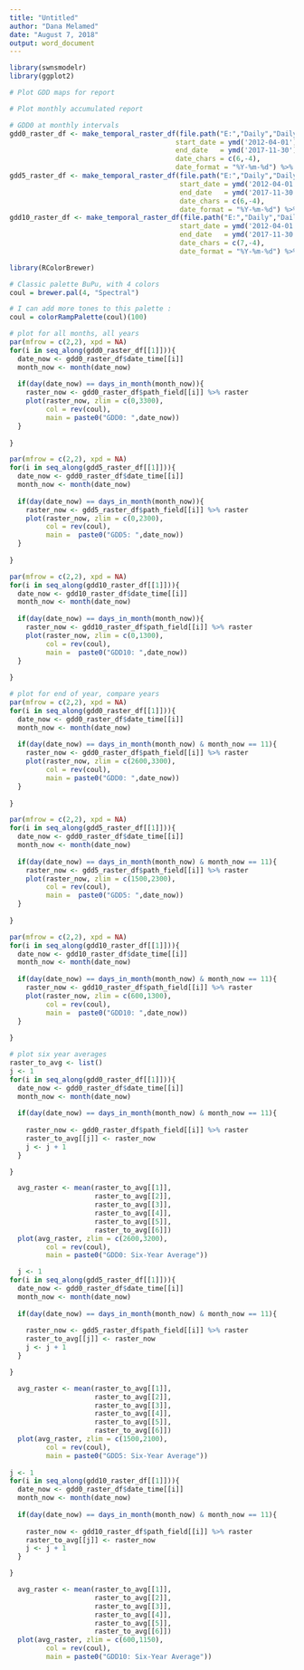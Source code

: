 ```yaml
---
title: "Untitled"
author: "Dana Melamed"
date: "August 7, 2018"
output: word_document
---
```


```r
library(swnsmodelr)
library(ggplot2)
```



```r
# Plot GDD maps for report

# Plot monthly accumulated report

# GDD0 at monthly intervals
gdd0_raster_df <- make_temporal_raster_df(file.path("E:","Daily","Daily_GDD0"),
                                         start_date = ymd('2012-04-01'),
                                         end_date   = ymd('2017-11-30'),
                                         date_chars = c(6,-4),
                                         date_format = "%Y-%m-%d") %>% arrange(date_time)
gdd5_raster_df <- make_temporal_raster_df(file.path("E:","Daily","Daily_GDD5"),
                                          start_date = ymd('2012-04-01'),
                                          end_date   = ymd('2017-11-30'),
                                          date_chars = c(6,-4),
                                          date_format = "%Y-%m-%d") %>% arrange(date_time)
gdd10_raster_df <- make_temporal_raster_df(file.path("E:","Daily","Daily_GDD10"),
                                          start_date = ymd('2012-04-01'),
                                          end_date   = ymd('2017-11-30'),
                                          date_chars = c(7,-4),
                                          date_format = "%Y-%m-%d") %>% arrange(date_time)

library(RColorBrewer)

# Classic palette BuPu, with 4 colors
coul = brewer.pal(4, "Spectral") 

# I can add more tones to this palette :
coul = colorRampPalette(coul)(100)
```


```r
# plot for all months, all years
par(mfrow = c(2,2), xpd = NA)
for(i in seq_along(gdd0_raster_df[[1]])){
  date_now <- gdd0_raster_df$date_time[[i]]
  month_now <- month(date_now)
  
  if(day(date_now) == days_in_month(month_now)){
    raster_now <- gdd0_raster_df$path_field[[i]] %>% raster
    plot(raster_now, zlim = c(0,3300),
         col = rev(coul),
         main = paste0("GDD0: ",date_now))
  }
  
}

par(mfrow = c(2,2), xpd = NA)
for(i in seq_along(gdd5_raster_df[[1]])){
  date_now <- gdd0_raster_df$date_time[[i]]
  month_now <- month(date_now)
  
  if(day(date_now) == days_in_month(month_now)){
    raster_now <- gdd5_raster_df$path_field[[i]] %>% raster
    plot(raster_now, zlim = c(0,2300),
         col = rev(coul),
         main =  paste0("GDD5: ",date_now))
  }
  
}

par(mfrow = c(2,2), xpd = NA)
for(i in seq_along(gdd10_raster_df[[1]])){
  date_now <- gdd10_raster_df$date_time[[i]]
  month_now <- month(date_now)
  
  if(day(date_now) == days_in_month(month_now)){
    raster_now <- gdd10_raster_df$path_field[[i]] %>% raster
    plot(raster_now, zlim = c(0,1300),
         col = rev(coul),
         main =  paste0("GDD10: ",date_now))
  }
  
}

```



```r
# plot for end of year, compare years
par(mfrow = c(2,2), xpd = NA)
for(i in seq_along(gdd0_raster_df[[1]])){
  date_now <- gdd0_raster_df$date_time[[i]]
  month_now <- month(date_now)
  
  if(day(date_now) == days_in_month(month_now) & month_now == 11){
    raster_now <- gdd0_raster_df$path_field[[i]] %>% raster
    plot(raster_now, zlim = c(2600,3300),
         col = rev(coul),
         main = paste0("GDD0: ",date_now))
  }
  
}

par(mfrow = c(2,2), xpd = NA)
for(i in seq_along(gdd5_raster_df[[1]])){
  date_now <- gdd0_raster_df$date_time[[i]]
  month_now <- month(date_now)
  
  if(day(date_now) == days_in_month(month_now) & month_now == 11){
    raster_now <- gdd5_raster_df$path_field[[i]] %>% raster
    plot(raster_now, zlim = c(1500,2300),
         col = rev(coul),
         main =  paste0("GDD5: ",date_now))
  }
  
}

par(mfrow = c(2,2), xpd = NA)
for(i in seq_along(gdd10_raster_df[[1]])){
  date_now <- gdd10_raster_df$date_time[[i]]
  month_now <- month(date_now)
  
  if(day(date_now) == days_in_month(month_now) & month_now == 11){
    raster_now <- gdd10_raster_df$path_field[[i]] %>% raster
    plot(raster_now, zlim = c(600,1300),
         col = rev(coul),
         main =  paste0("GDD10: ",date_now))
  }
  
}

```


```r
# plot six year averages
raster_to_avg <- list()
j <- 1
for(i in seq_along(gdd0_raster_df[[1]])){
  date_now <- gdd0_raster_df$date_time[[i]]
  month_now <- month(date_now)
  
  if(day(date_now) == days_in_month(month_now) & month_now == 11){
    
    raster_now <- gdd0_raster_df$path_field[[i]] %>% raster
    raster_to_avg[[j]] <- raster_now
    j <- j + 1
  }

}

  avg_raster <- mean(raster_to_avg[[1]],
                     raster_to_avg[[2]],
                     raster_to_avg[[3]],
                     raster_to_avg[[4]],
                     raster_to_avg[[5]],
                     raster_to_avg[[6]])
  plot(avg_raster, zlim = c(2600,3200),
         col = rev(coul),
         main = paste0("GDD0: Six-Year Average"))

  j <- 1
for(i in seq_along(gdd5_raster_df[[1]])){
  date_now <- gdd0_raster_df$date_time[[i]]
  month_now <- month(date_now)
  
  if(day(date_now) == days_in_month(month_now) & month_now == 11){
    
    raster_now <- gdd5_raster_df$path_field[[i]] %>% raster
    raster_to_avg[[j]] <- raster_now
    j <- j + 1
  }

}

  avg_raster <- mean(raster_to_avg[[1]],
                     raster_to_avg[[2]],
                     raster_to_avg[[3]],
                     raster_to_avg[[4]],
                     raster_to_avg[[5]],
                     raster_to_avg[[6]])
  plot(avg_raster, zlim = c(1500,2100),
         col = rev(coul),
         main = paste0("GDD5: Six-Year Average"))
  
j <- 1
for(i in seq_along(gdd10_raster_df[[1]])){
  date_now <- gdd0_raster_df$date_time[[i]]
  month_now <- month(date_now)
  
  if(day(date_now) == days_in_month(month_now) & month_now == 11){
    
    raster_now <- gdd10_raster_df$path_field[[i]] %>% raster
    raster_to_avg[[j]] <- raster_now
    j <- j + 1
  }

}

  avg_raster <- mean(raster_to_avg[[1]],
                     raster_to_avg[[2]],
                     raster_to_avg[[3]],
                     raster_to_avg[[4]],
                     raster_to_avg[[5]],
                     raster_to_avg[[6]])
  plot(avg_raster, zlim = c(600,1150),
         col = rev(coul),
         main = paste0("GDD10: Six-Year Average"))

```